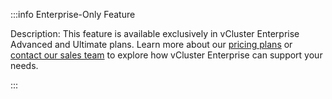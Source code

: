 
<br></br>
<div class="enterprise-advanced">
:::info Enterprise-Only Feature

Description: This feature is available exclusively in vCluster Enterprise Advanced and Ultimate plans. Learn more about our [pricing plans](https://www.vcluster.com/pricing) or [contact our sales team](https://www.vcluster.com/enterprise-demo) to explore how vCluster Enterprise can support your needs.

:::
</div>

